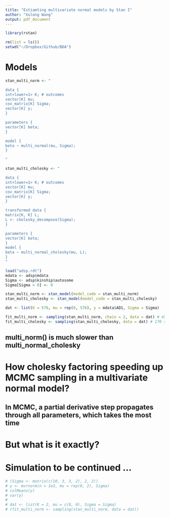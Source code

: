 ```yaml
---
title: "Estiamting multivariate normal models by Stan I"
author: "Xulong Wang"
output: pdf_document
---
```


```r

library(rstan)

rm(list = ls())
setwd("~/Dropbox/Github/BDA")

```

# Models

```r

stan_multi_norm <- "

data {
int<lower=1> K; # outcomes
vector[K] mu;
cov_matrix[K] Sigma;
vector[K] y;
}

parameters {
vector[K] beta; 
}

model {
beta ~ multi_normal(mu, Sigma);
}

"

stan_multi_cholesky <- "

data {
int<lower=1> K; # outcomes
vector[K] mu;
cov_matrix[K] Sigma;
vector[K] y;
}

transformed data {
matrix[K, K] L;
L <- cholesky_decompose(Sigma);
}

parameters {
vector[K] beta; 
}
model {
beta ~ multi_normal_cholesky(mu, L);
}
"

```

```r

load("adsp.rdt")
mdata <- adsp$mdata
Sigma <- adsp$kinship$autosome
Sigma[Sigma < 0] <- 0

```

```r

stan_multi_norm <- stan_model(model_code = stan_multi_norm)
stan_multi_cholesky <- stan_model(model_code = stan_multi_cholesky) 

```

```r

dat <- list(K = 576, mu = rep(0, 576), y = mdata$AD1, Sigma = Sigma) 

fit_multi_norm <- sampling(stan_multi_norm, chain = 2, data = dat) # 450 sec each chain
fit_multi_cholesky <- sampling(stan_multi_cholesky, data = dat) # 170 sec each chain 

```

## multi_norm() is much slower than multi_normal_cholesky
# How cholesky factoring speeding up MCMC sampling in a multivariate normal model?
## In MCMC, a partial derivative step propagates through all parameters, which takes the most time
# But what is it exactly?

# Simulation to be continued ...

```r

# (Sigma <- matrix(c(10, 3, 3, 2), 2, 2))
# y <- mvrnorm(n = 1e3, mu = rep(0, 2), Sigma)
# colMeans(y)
# var(y)
# 
# dat <- list(K = 2, mu = c(0, 0), Sigma = Sigma)
# (fit_multi_norm <- sampling(stan_multi_norm, data = dat))

```
